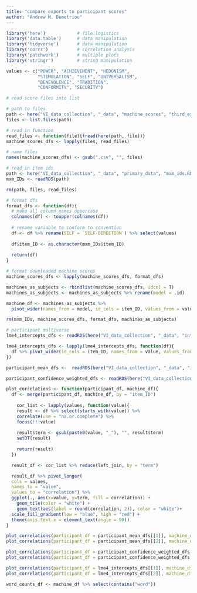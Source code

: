 ```yaml
---
title: "compare exports to participant scores"
author: "Andrew M. Demetriou"
---
```


```r
library('here')            # file logistics
library('data.table')      # data manipulation
library('tidyverse')       # data manipulation
library('corrr')           # correlation analysis
library('patchwork')       # multiple plots 
library('stringr')         # string manipulation

values <- c("POWER", "ACHIEVEMENT", "HEDONISM",  
            "STIMULATION", "SELF", "UNIVERSALISM", 
            "BENEVOLENCE", "TRADITION",  
            "CONFORMITY", "SECURITY")
```

```r
# read score files into list

# path to files
path <- here("VI_data_collection", "_data", "machine_scores", "third_export")
files <- list.files(path)

# read in function
read_files <- function(file){fread(here(path, file))}
machine_scores_dfs <- lapply(files, read_files)

# name files
names(machine_scores_dfs) <- gsub(".csv", "", files)

# read in item ids
path <- here("VI_data_collection", "_data", "primary_data", "mxm_ids.RDS")
mxm_IDs <- readRDS(path)

rm(path, files, read_files)
```

```r
# format dfs
format_dfs <- function(df){
  # make all column names uppercase
  colnames(df) <- toupper(colnames(df))
  
  # rename variable to conform to convention
  df <- df %>% rename(SELF = `SELF-DIRECTION`) %>% select(values)
  
  df$item_ID <- as.character(mxm_IDs$item_ID)
  
  return(df)
}
```

```r
# format downloaded machine scores
machine_scores_dfs <- lapply(machine_scores_dfs, format_dfs)

machines_as_subjects <- rbindlist(machine_scores_dfs, idcol = T)
machines_as_subjects <- machines_as_subjects %>% rename(model = .id)

machine_df <- machines_as_subjects %>% 
  pivot_wider(names_from = model, id_cols = item_ID, values_from = values)

rm(mxm_IDs, machine_scores_dfs, format_dfs, machines_as_subjects)
```

```r
# participant multiverse
lme4_intercepts_dfs <- readRDS(here("VI_data_collection", "_data", "intermediary_data", "participant_lme4_item_intercept_dfs.RDS"))

lme4_intercepts_dfs <- lapply(lme4_intercepts_dfs, function(df){
  df %>% pivot_wider(id_cols = item_ID, names_from = value, values_from = intercept)
})

participant_mean_dfs <-  readRDS(here("VI_data_collection", "_data", "intermediary_data", "participant_mean_dfs.RDS"))

participant_confidence_weighted_dfs <- readRDS(here("VI_data_collection", "_data", "intermediary_data", "participant_confidence_weighted_dfs.RDS"))
```

```r
plot_correlations <- function(participant_df, machine_df){
  df <- merge(participant_df, machine_df, by = "item_ID")
  
    cor_list <- lapply(values, function(value){
    result <- df %>% select(starts_with(value)) %>%
    correlate(use = "na.or.complete") %>%
    focus(!!!value)
  
    result$term <- gsub(paste0(value, "_"), "", result$term)
    setDT(result)
  
    return(result)
  })

  result_df <- cor_list %>% reduce(left_join, by = "term")

  result_df %>% pivot_longer(
  cols = values, 
  names_to = "value", 
  values_to = "correlation") %>%
  ggplot(., aes(x=value, y=term, fill = correlation)) +
    geom_tile(color = "white") + 
    geom_text(aes(label = round(correlation, 2)), color = "white")+
  scale_fill_gradient(low = "blue", high = "red") +
  theme(axis.text.x = element_text(angle = 90))
}
```

```r
plot_correlations(participant_df = participant_mean_dfs[[1]], machine_df = machine_df)
plot_correlations(participant_df = participant_mean_dfs[[2]], machine_df = machine_df)

plot_correlations(participant_df = participant_confidence_weighted_dfs[[1]], machine_df = machine_df)
plot_correlations(participant_df = participant_confidence_weighted_dfs[[2]], machine_df = machine_df)

plot_correlations(participant_df = lme4_intercepts_dfs[[1]], machine_df = machine_df)
plot_correlations(participant_df = lme4_intercepts_dfs[[2]], machine_df = machine_df)
```

```r
word_counts_df <- machine_df %>% select(contains("word"))
```


